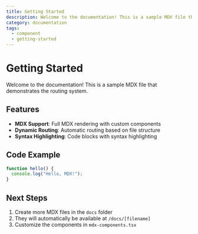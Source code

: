 ```yaml
---
title: Getting Started
description: Welcome to the documentation! This is a sample MDX file that demonstrates the routing system.
category: documentation
tags:
  - component
  - getting-started
---
```


# Getting Started

Welcome to the documentation! This is a sample MDX file that demonstrates the routing system.

## Features

- **MDX Support**: Full MDX rendering with custom components
- **Dynamic Routing**: Automatic routing based on file structure
- **Syntax Highlighting**: Code blocks with syntax highlighting

## Code Example

```javascript
function hello() {
  console.log("Hello, MDX!");
}
```

## Next Steps

1. Create more MDX files in the `docs` folder
2. They will automatically be available at `/docs/[filename]`
3. Customize the components in `mdx-components.tsx` 